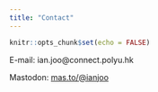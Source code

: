 ```yaml
---
title: "Contact"
---
```


```r
knitr::opts_chunk$set(echo = FALSE)
```

E-mail: ian.joo@connect.polyu.hk

Mastodon: [mas.to/\@ianjoo](https://mas.to/@ianjoo)